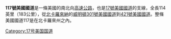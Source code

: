 {{Expand English|time=2018-10-22T10:49:24+00:00}}
{{unreferenced|time=2018-10-11T23:44:27+00:00}}
'''117號美國國道'''是一條美國的南北向[[高速公路|高速公路]]，也是[[17號美國國道|17號美國國道]]的支線，全長114英里（183公里），從[[北卡羅來納|北卡羅來納]]的[[威明頓_(北卡羅來納州)|威明頓]][[301號美國國道|301號美國國道]]到{{link-en|威爾森 (北卡羅來納州)|Wilson, North Carolina|威爾森}}[[421號美國國道|421號美國國道]]。整條美國國道117是在北卡羅來州之內。

[[Category:17号美国国道|Category:17号美国国道]]